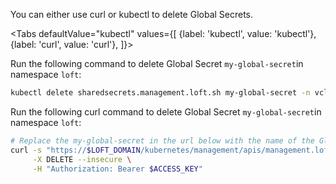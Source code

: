 

You can either use curl or kubectl to delete Global Secrets.

<Tabs
    defaultValue="kubectl"
    values={[
      {label: 'kubectl', value: 'kubectl'},
      {label: 'curl', value: 'curl'},
    ]}>
  <TabItem value="kubectl">


Run the following command to delete Global Secret `my-global-secret`in namespace `loft`:
```bash
kubectl delete sharedsecrets.management.loft.sh my-global-secret -n vcluster-pro
```


  </TabItem>
  <TabItem value="curl">


Run the following curl command to delete Global Secret `my-global-secret`in namespace `loft`:
```bash
# Replace the my-global-secret in the url below with the name of the Global Secret you want to delete
curl -s "https://$LOFT_DOMAIN/kubernetes/management/apis/management.loft.sh/v1/namespaces/loft/sharedsecrets/my-global-secret" \
     -X DELETE --insecure \
     -H "Authorization: Bearer $ACCESS_KEY"
```


  </TabItem>
</Tabs>
